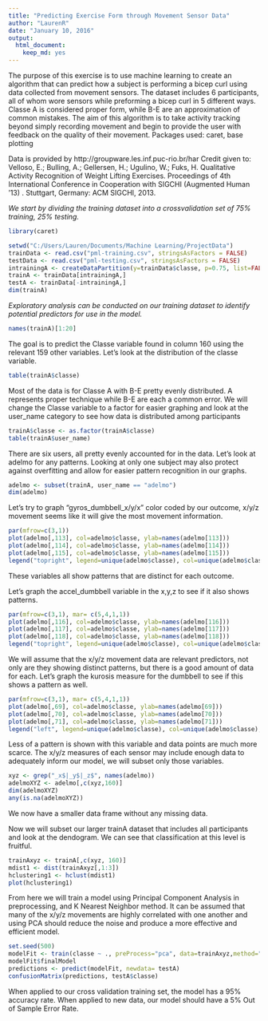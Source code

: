 ```yaml
---
title: "Predicting Exercise Form through Movement Sensor Data"
author: "LaurenR"
date: "January 10, 2016"
output: 
  html_document: 
    keep_md: yes
---
```

The purpose of this exercise is to use machine learning to create an algorithm that can predict how a subject is performing a bicep curl using data collected from movement sensors. The dataset includes 6 participants, all of whom wore sensors while preforming a bicep curl in 5 different ways. Classe A is considered proper form, while B-E are an approximation of common mistakes. The aim of this algorithm is to take activity tracking beyond simply recording movement and begin to provide the user with feedback on the quality of their movement. Packages used: caret, base plotting

Data is provided by http://groupware.les.inf.puc-rio.br/har  Credit given to: Velloso, E.; Bulling, A.; Gellersen, H.; Ugulino, W.; Fuks, H. Qualitative Activity Recognition of Weight Lifting Exercises. Proceedings of 4th International Conference in Cooperation with SIGCHI (Augmented Human '13) . Stuttgart, Germany: ACM SIGCHI, 2013.

*We start by dividing the training dataset into a crossvalidation set of 75% training, 25% testing.*
```r
library(caret)
```
```r
setwd("C:/Users/Lauren/Documents/Machine Learning/ProjectData")
trainData <- read.csv("pml-training.csv", stringsAsFactors = FALSE)
testData <- read.csv("pml-testing.csv", stringsAsFactors = FALSE)
intrainingA <- createDataPartition(y=trainData$classe, p=0.75, list=FALSE)
trainA <- trainData[intrainingA,]
testA <- trainData[-intrainingA,]
dim(trainA)
```
*Exploratory analysis can be conducted on our training dataset to identify potential predictors for use in the model.*
```r
names(trainA)[1:20]
```
The goal is to predict the Classe variable found in column 160 using the relevant 159 other variables. Let's look at the distribution of the classe variable.
```r
table(trainA$classe)
```
Most of the data is for Classe A with B-E pretty evenly distributed. A represents
proper technique while B-E are each a common error.
We will change the Classe variable to a factor for easier graphing and look at the user_name category to see how data is distributed among participants
```r
trainA$classe <- as.factor(trainA$classe)
table(trainA$user_name)
```
There are six users, all pretty evenly accounted for in the data. Let's look
at adelmo for any patterns. Looking at only one subject may also protect against overfitting and allow for easier pattern recognition in our graphs.
```r
adelmo <- subset(trainA, user_name == "adelmo")
dim(adelmo)
```
Let's try to graph "gyros_dumbbell_x/y/x" color coded by our outcome, x/y/z movement seems like it will give the most movement information.
```r
par(mfrow=c(3,1))
plot(adelmo[,113], col=adelmo$classe, ylab=names(adelmo[113]))
plot(adelmo[,114], col=adelmo$classe, ylab=names(adelmo[114]))
plot(adelmo[,115], col=adelmo$classe, ylab=names(adelmo[115]))
legend("topright", legend=unique(adelmo$classe), col=unique(adelmo$classe), pch=1)
```

These variables all show patterns that are distinct for each outcome.

Let's graph the accel_dumbbell variable in the x,y,z to see if it also shows patterns.
```r
par(mfrow=c(3,1), mar= c(5,4,1,1))
plot(adelmo[,116], col=adelmo$classe, ylab=names(adelmo[116]))
plot(adelmo[,117], col=adelmo$classe, ylab=names(adelmo[117]))
plot(adelmo[,118], col=adelmo$classe, ylab=names(adelmo[118]))
legend("topright", legend=unique(adelmo$classe), col=unique(adelmo$classe), pch=1)
```

We will assume that the x/y/z movement data are relevant predictors, not only are they showing distinct patterns, but there is a good amount of data for each. Let's graph the kurosis measure for the dumbbell to see if this shows a pattern as well.

```r
par(mfrow=c(3,1), mar= c(5,4,1,1))
plot(adelmo[,69], col=adelmo$classe, ylab=names(adelmo[69]))
plot(adelmo[,70], col=adelmo$classe, ylab=names(adelmo[70]))
plot(adelmo[,71], col=adelmo$classe, ylab=names(adelmo[71]))
legend("left", legend=unique(adelmo$classe), col=unique(adelmo$classe), pch=1)
```

Less of a pattern is shown with this variable and data points are much more scarce.
The x/y/z measures of each sensor may include enough data to adequately inform our model, we will subset only those variables.

```r
xyz <- grep("_x$|_y$|_z$", names(adelmo))
adelmoXYZ <- adelmo[,c(xyz,160)]
dim(adelmoXYZ)
any(is.na(adelmoXYZ))
```

We now have a smaller data frame without any missing data.

Now we will subset our larger trainA dataset that includes all participants and look at the dendogram. We can see that classification at this level is fruitful.

```r
trainAxyz <- trainA[,c(xyz, 160)]
mdist1 <- dist(trainAxyz[,1:3])
hclustering1 <- hclust(mdist1)
plot(hclustering1)
```

From here we will train a model using Principal Component Analysis in preprocessing, and K Nearest Neighbor method. It can be assumed that many of the x/y/z movements are highly correlated with one another and using PCA should reduce the noise and produce a more effective and efficient model.
```r
set.seed(500)
modelFit <- train(classe ~ ., preProcess="pca", data=trainAxyz,method="knn")
modelFit$finalModel
predictions <- predict(modelFit, newdata= testA)
confusionMatrix(predictions, testA$classe)
```
When applied to our cross validation training set, the model has a 95% accuracy rate. When applied to new data, our model should have a 5% Out of Sample Error Rate. 
